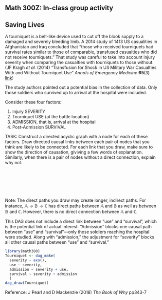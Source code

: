 ## Math 300Z: In-class group activity

## Saving Lives

A tourniquet is a belt-like device used to cut off the blook supply to a damaged and severely bleeding limb. A 2014 study of 1413 US casualities in Afghanistan and Iraq concluded that "those who received tourniquets had survival rates similar to those of comparable, transfused casualties who did not receive tourniquets." That study was careful to take into account injury severity when comparing the casualties with tourniquets to those without. (JF Kragh *et al.* (2014) "Transfusion for Shock in US Military War Casualties With and Without Tourniquet Use" *Annals of Emergency Medicine* **65**(3) [link](
https://www.annemergmed.com/article/S0196-0644(14)01408-5/fulltext))

The study authors pointed out a potential bias in the collection of data. Only those soldiers who survived up to arrival at the hospital were included.

Consider these four factors:

1. Injury SEVERITY
2. Tourniquet USE (at the battle location)
3. ADMISSION, that is, arrival at the hospital
4. Post-Admission SURVIVAL

TASK: Construct a directed acyclic graph with a node for each of these factors. Draw directed causal links between each pair of nodes that you think are likely to be connected. For each link that you draw, make sure to show the direction of causation, giviving a few words of explanation. Similarly, when there is a pair of nodes without a direct connection, explain why not.

 

 

 

Note: The direct paths you draw may create longer, indirect paths. For instance, $\mathbb{A} \longrightarrow \mathbb{B} \longrightarrow \mathbb{C}$ has direct paths between $\mathbb{A}$ and $\mathbb{B}$ as well as between $\mathbb{B}$ and $\mathbb{C}$. However, there is no direct connection between $\mathbb{A}$ and $\mathbb{C}$.


::: {.content-hidden}

This DAG does not include a direct link between "use" and "survival", which is the potential link of actual interest.  "Admission" blocks one causal path between "use" and "survival"---only those soldiers reaching the hospital were studied. Along with "admission," the adjustment for "severity" blocks all other causal paths between "use" and "survival."

```r
library(math300)
Tourniquet <- dag_make(
  severity ~ exo(),
  use ~ severity,
  admission ~ severity + use,
  survival ~ severity + admission
  )
dag_draw(Tourniquet)
```  
:::

<!--
Study objective
We assess whether emergency tourniquet use for transfused war casualties admitted to military hospitals is associated with survival.
Methods
A retrospective review of trauma registry data was made of US casualties in Afghanistan and Iraq. Patients with major limb trauma, transfusion, and tourniquet use were compared with similar patients who did not receive tourniquet use. A propensity-matching analysis was performed by stratifying for injury type and severity by tourniquet-use status. Additionally, direct comparison without propensity matching was made between tourniquet use and no-tourniquet use groups.
Results
There were 720 casualties in the tourniquet use and 693 in the no-tourniquet use groups. Of the 1,413 casualties, 66% (928) also had nonextremity injury. Casualties with tourniquet use had worse signs of hemorrhagic shock (admission base deficit, admission hemoglobin, admission pulse, and transfusion units required) than those without. Survival rates were similar between the 2 groups (1% difference; 95% confidence interval −2.5% to 4.2%), but casualties who received tourniquets had worse shock and received more blood products. In propensity-matched casualties, survival rates were not different (2% difference; 95% confidence interval −6.7% to 2.7%) between the 2 groups.
Conclusion
Tourniquet use was associated with worse shock and more transfusion requirements among hospital-admitted casualties, yet those who received tourniquets had survival rates similar to those of comparable, transfused casualties who did not receive tourniquets.
-->

Reference: J Pearl and D Mackenzie (2018) *The Book of Why* pp343-7
